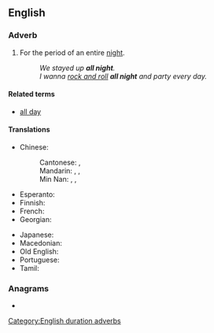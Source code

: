 {{also|all-night}}
==English==

===Adverb===
{{en-adv|-}}

# For the period of an entire [[night]].
#: ''We stayed up '''all night'''.''
#: ''I wanna [[rock and roll]] '''all night''' and party every day.''

====Related terms====
* [[all day]]

====Translations====
{{trans-top|entire night}}
* Chinese:
*: Cantonese: {{t|yue|成晚|tr=seng4 maan5|sc=Hani}}, {{t|yue|通宵|tr=tung1 siu1|sc=Hani}}
*: Mandarin: {{t+|cmn|整夜|tr=zhěngyè}}, {{t+|cmn|徹夜|tr=chèyè|sc=Hani}}, {{t+|cmn|通宵|tr=tōngxiāo|sc=Hani}}
*: Min Nan: {{t|nan|透暝|tr=thàu-mê, thàu-mî}}, {{t|nan|規暝}}, {{t|nan|规暝|tr=kui-mê, kui-mî}}
* Esperanto: {{t|eo|tutnokte}}
* Finnish: {{t+|fi|koko}}
* French: {{t|fr|toute la nuit}}
* Georgian: {{t|ka|მთელი ღამე შეუწყვეტლივ}}
{{trans-mid}}
* Japanese: {{t+|ja|終夜|tr=しゅうや, shūya}}
* Macedonian: {{t|mk|[[цела]] [[ноќ]]}}
* Old English: {{t|ang|ealle niht}}
* Portuguese: {{t|pt|[[a]] [[noite]] [[toda]]/[[inteira]]}}
* Tamil: {{t-needed|ta}}
{{trans-bottom}}

===Anagrams===
* {{anagrams|en|a=aghillnt|Allthing}}

[[Category:English duration adverbs]]
{{c|en|Night}}